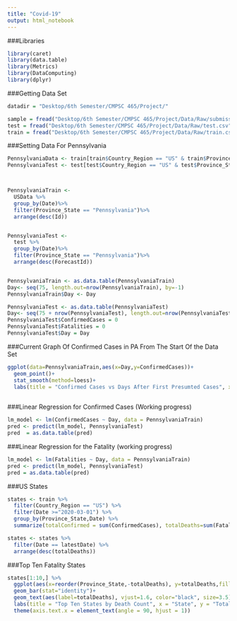 ```yaml
---
title: "Covid-19"
output: html_notebook
---
```


###Libraries
```r
library(caret)
library(data.table)
library(Metrics)
library(DataComputing)
library(dplyr)

```


###Getting Data Set
```r
datadir = "Desktop/6th Semester/CMPSC 465/Project/"

sample = fread("Desktop/6th Semester/CMPSC 465/Project/Data/Raw/submission.csv")
test = fread("Desktop/6th Semester/CMPSC 465/Project/Data/Raw/test.csv")
train = fread("Desktop/6th Semester/CMPSC 465/Project/Data/Raw/train.csv")

```

###Setting Data For Pennsylvania
```r

PennsylvaniaData <- train[train$Country_Region == "US" & train$Province_State == "Pennsylvania"]
PennsylvaniaTest <- test[test$Country_Region == "US" & test$Province_State == "Pennsylvania"]



PennsylvaniaTrain <- 
  USData %>%
  group_by(Date)%>%
  filter(Province_State == "Pennsylvania")%>%
  arrange(desc(Id))


PennsylvaniaTest <- 
  test %>%
  group_by(Date)%>%
  filter(Province_State == "Pennsylvania")%>%
  arrange(desc(ForecastId))


PennsylvaniaTrain <- as.data.table(PennsylvaniaTrain)
Day<- seq(75, length.out=nrow(PennsylvaniaTrain), by=-1)
PennsylvaniaTrain$Day <- Day

PennsylvaniaTest <- as.data.table(PennsylvaniaTest)
Day<- seq(75 + nrow(PennsylvaniaTest), length.out=nrow(PennsylvaniaTest), by=-1)
PennsylvaniaTest$ConfirmedCases = 0
PennsylvaniaTest$Fatalities = 0
PennsylvaniaTest$Day = Day

```


###Current Graph Of Confirmed Cases in PA From The Start Of the Data Set
```r
ggplot(data=PennsylvaniaTrain,aes(x=Day,y=ConfirmedCases))+
  geom_point()+ 
  stat_smooth(method=loess)+
  labs(title = "Confirmed Cases vs Days After First Presumted Cases", x = "Days", y = "Confirmed Cases")
  
```


###Linear Regression for Confirmed Cases (Working progress)
```r
lm_model <- lm(ConfirmedCases ~ Day, data = PennsylvaniaTrain)
pred <- predict(lm_model, PennsylvaniaTest)
pred  = as.data.table(pred)

```

###Linear Regression for the Fatality (working progress)
```r
lm_model <- lm(Fatalities ~ Day, data = PennsylvaniaTrain)
pred <- predict(lm_model, PennsylvaniaTest)
pred = as.data.table(pred)

```


###US States
```r
states <- train %>% 
  filter(Country_Region == "US") %>% 
  filter(Date >="2020-03-01") %>%
  group_by(Province_State,Date) %>%
  summarize(totalConfirmed = sum(ConfirmedCases), totalDeaths=sum(Fatalities))

states <- states %>%
  filter(Date == latestDate) %>%
  arrange(desc(totalDeaths))


```

###Top Ten Fatality States
```r
states[1:10,] %>% 
  ggplot(aes(x=reorder(Province_State,-totalDeaths), y=totalDeaths,fill=Province_State)) +
  geom_bar(stat="identity")+
  geom_text(aes(label=totalDeaths), vjust=1.6, color="black", size=3.5)+
  labs(title = "Top Ten States by Death Count", x = "State", y = "Total Death")+
  theme(axis.text.x = element_text(angle = 90, hjust = 1))

```


